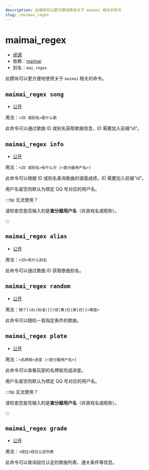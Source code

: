 ```yaml
---
description: 此模块可以更方便地使用关于 maimai 相关的命令
slug: /maimai_regex
---
```


# maimai_regex

- [闭源](help/faq#为什么有些模块没有开源)
- 依赖：[maimai](maimai)
- 别名：`mai_regex`

此模块可以更方便地使用关于 `maimai` 相关的命令。

## `maimai_regex song`

- [公开](permissions)

用法：`<ID 或别名>是什么歌`

此命令可以通过歌曲 ID 或别名获取歌曲信息，ID 需要加入前缀“id”。

## `maimai_regex info`

- [公开](permissions)

用法：`<ID 或别名>有什么分 [<查分器用户名>]`

此命令可以根据 ID 或别名查询歌曲的谱面成绩，ID 需要加入前缀“id”。

用户名留空则默认为绑定 QQ 号对应的用户名。

:::tip 无法使用？

请检查您是否输入的是**查分器用户名**（非游戏名或昵称）。

:::

## `maimai_regex alias`

- [公开](permissions)

用法：`<ID>有什么别名`

此命令可以通过歌曲 ID 获取歌曲别名。

## `maimai_regex random`

- [公开](permissions)

用法：`随个[(dx|标准)][(绿|黄|红|紫|白)]<难度>`

此命令可以随机一首指定条件的歌曲。

## `maimai_regex plate`

- [公开](permissions)

用法：`<名牌板>进度 [<查分器用户名>]`

此命令可以查看玩家的名牌板完成进度。

用户名留空则默认为绑定 QQ 号对应的用户名。

:::tip 无法使用？

请检查您是否输入的是**查分器用户名**（非游戏名或昵称）。

:::

## `maimai_regex grade`

- [公开](permissions)

用法：`<段位>段位认定列表`

此命令可以查询段位认定的歌曲列表、通关条件等信息。
